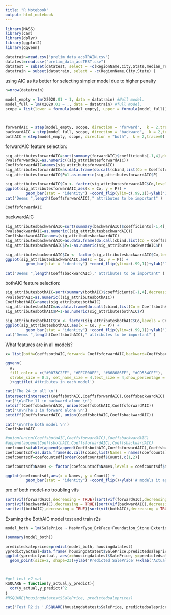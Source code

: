 ```yaml
---
title: "R Notebook"
output: html_notebook
---
```


```r
library(MASS)
library(car)
library(dplyr)
library(ggplot2)
library(ggvenn)
```
```r
datatrain=read.csv("prelim_data_acsTRAIN.csv")
datatest=read.csv("prelim_data_acsTEST.csv")
datatest = subset(datatest, select = -c(RegionName,City,State,median_rent) )
datatrain = subset(datatrain, select = -c(RegionName,City,State) )
```


using AIC as its better for selecting simpler model due to higher penalty 
```r

n=nrow(datatrain)

model_empty = lm(X2020.01 ~ 1, data = datatrain) #Null model.
model_full = lm(X2020.01 ~ ., data = datatrain) #full model.
scope = list(lower = formula(model_empty), upper = formula(model_full))



forwardAIC = step(model_empty, scope, direction = "forward",  k = 2,trace=0)
backwardAIC = step(model_full, scope, direction = "backward",  k = 2,trace=0)
bothAIC = step(model_empty, scope, direction = "both",  k = 2,trace=0)

```


forwardAIC feature selection:
```r
sig_attributesforwardAIC=sort(summary(forwardAIC)$coefficients[-1,4],decreasing = TRUE)
PvalsforwardAIC=as.numeric((sig_attributesforwardAIC))
CoeffsforwardAIC=names(sig_attributesforwardAIC)
sig_attributesforwardAIC=as.data.frame(do.call(cbind,list(Co = CoeffsforwardAIC, P = PvalsforwardAIC)))
sig_attributesforwardAIC$P=1-as.numeric(sig_attributesforwardAIC$P)

sig_attributesforwardAIC$Co <- factor(sig_attributesforwardAIC$Co,levels = CoeffsforwardAIC)
ggplot(sig_attributesforwardAIC,aes(x = Co, y = P)) +
         geom_bar(stat = "identity") +coord_flip(ylim=c(.99,1))+ylab('1-Pval (Closer to 1= more sig)')+xlab('Attribute')+ggtitle('ForwardAIC Selected Attributes')
cat("Deems ",length(CoeffsforwardAIC)," attributes to be important" )
```
```r
CoeffsforwardAIC

```
backwardAIC
```r
sig_attributesbackwardAIC=sort(summary(backwardAIC)$coefficients[-1,4],decreasing = TRUE)
PvalsbackwardAIC=as.numeric((sig_attributesbackwardAIC))
CoeffsbackwardAIC=names(sig_attributesbackwardAIC)
sig_attributesbackwardAIC=as.data.frame(do.call(cbind,list(Co = CoeffsbackwardAIC, P = PvalsbackwardAIC)))
sig_attributesbackwardAIC$P=1-as.numeric(sig_attributesbackwardAIC$P)

sig_attributesbackwardAIC$Co <- factor(sig_attributesbackwardAIC$Co,levels = CoeffsbackwardAIC)
ggplot(sig_attributesbackwardAIC,aes(x = Co, y = P)) +
         geom_bar(stat = "identity") +coord_flip(ylim=c(.99,1))+ylab('1-Pval (Closer to 1= more sig)')+xlab('Attribute')+ggtitle('BackwardAIC Selected Attributes')

cat("Deems ",length(CoeffsbackwardAIC)," attributes to be important" )
```
bothAIC feature selection:
```r
sig_attributesbothAIC=sort(summary(bothAIC)$coefficients[-1,4],decreasing = TRUE)
PvalsbothAIC=as.numeric((sig_attributesbothAIC))
CoeffsbothAIC=names(sig_attributesbothAIC)
sig_attributesbothAIC=as.data.frame(do.call(cbind,list(Co = CoeffsbothAIC, P = PvalsbothAIC)))
sig_attributesbothAIC$P=1-as.numeric(sig_attributesbothAIC$P)

sig_attributesbothAIC$Co <- factor(sig_attributesbothAIC$Co,levels = CoeffsbothAIC)
ggplot(sig_attributesbothAIC,aes(x = Co, y = P)) +
         geom_bar(stat = "identity") +coord_flip(ylim=c(.99,1))+ylab('1-Pval (Closer to 1= more sig)')+xlab('Attribute')+ggtitle('bothAIC Selected Attributes')
cat("Deems ",length(CoeffsbothAIC)," attributes to be important" )
```

What features are in  all models?

```r
x= list(both=CoeffsbothAIC,forward= CoeffsforwardAIC,backward=CoeffsbackwardAIC )

ggvenn(
  x,
  fill_color = c("#0073C2FF", "#EFC000FF", "#868686FF", "#CD534CFF"),
  stroke_size = 0.5, set_name_size = 4,text_size = 4,show_percentage = FALSE
  )+ggtitle('Attributes in each model')

```
```r

cat('The 24 in all \n')
intersect(intersect(CoeffsbothAIC,CoeffsforwardAIC),CoeffsbackwardAIC)
cat('\n\nThe 11 in backward alone \n')
setdiff(CoeffsbackwardAIC, union(CoeffsbothAIC,CoeffsforwardAIC))
cat('\n\nThe 1 in forward alone \n')
setdiff(CoeffsforwardAIC, union(CoeffsbothAIC,CoeffsbackwardAIC))

cat('\n\nThe both model \n')
CoeffsbothAIC

```


```r
#union(union(CoeffsbothAIC,CoeffsforwardAIC),CoeffsbackwardAIC)
#append(append(CoeffsbothAIC,CoeffsforwardAIC),CoeffsbackwardAIC)
coefcounts=table(append(append(CoeffsbothAIC,CoeffsforwardAIC),CoeffsbackwardAIC))
coefcountsdf=as.data.frame(do.call(cbind,list(Names = names(coefcounts), Count = as.numeric(coefcounts))))
coefcountsdf=coefcountsdf[order(coefcountsdf$Count),c(1,2)]

coefcountsdf$Names <- factor(coefcountsdf$Names,levels = coefcountsdf$Names)

ggplot(coefcountsdf,aes(x = Names, y = Count)) +
         geom_bar(stat = "identity") +coord_flip()+ylab('# models it appears in')+xlab('Attribute')+ggtitle('Attributes in Fwd, Bkwd and Both Models')+ theme(axis.text.y= element_text(size=8))
```

pro of both model-no troubling vifs
```r
sort(vif(forwardAIC),decreasing = TRUE)[sort(vif(forwardAIC),decreasing = TRUE)>5]
sort(vif(backwardAIC),decreasing = TRUE)[sort(vif(backwardAIC),decreasing = TRUE)>5]
sort(vif(bothAIC),decreasing = TRUE)[sort(vif(bothAIC),decreasing = TRUE)>5]

```


Examing the BothAIC model test and train r2s 
```r
model_both = lm(SalePrice ~ MasVnrType_BrkFace+Foundation_Stone+Exterior1st_AsbShng+LotArea+Fireplaces+HeatingQC_TA+Exterior1st_BrkFace+Foundation_Wood+Condition1_Artery+BsmtFinGdLvng+Functional_Min+Neighborhood_NoRidge+ExterQual_Gd+BsmtExposure+KitchenQual_Ex+BsmtQual_Ex+Functional_Maj+OverallCondBinary+OverallQual+ExterQual_Ex+TotalBsmtSF+BsmtUnfSF+GrLivArea+LndAc_S, data = housingdata)

(summary(model_both))

predictedsaleprices=predict(model_both, housingdatatest)
ypredictyactual=data.frame( housingdatatest$SalePrice,predictedsaleprices)
ggplot(ypredictyactual, aes(x=housingdatatest$SalePrice, y=predictedsaleprices)) +
  geom_point(size=2, shape=23)+ylab('Predicted SalePrice')+xlab('Actual Sale Price')+ggtitle('Predicted vs Actual Sale Price BothAIC Model')



#get test r2 val 
RSQUARE = function(y_actual,y_predict){
  cor(y_actual,y_predict)^2
}
#RSQUARE(housingdatatest$SalePrice, predictedsaleprices)

cat('Test R2 is ',RSQUARE(housingdatatest$SalePrice, predictedsaleprices))
```